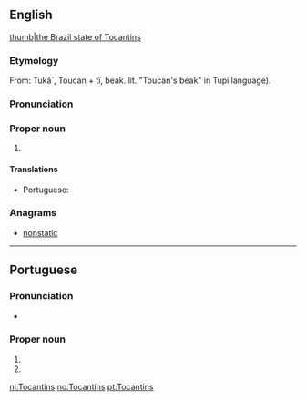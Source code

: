 ==English==
{{wikipedia}}
[[file:Brazil State Tocantins.svg|thumb|the Brazil state of Tocantins]]

===Etymology===
From: Tukã´, Toucan + tï, beak. lit. "Toucan's beak" in Tupi language).

===Pronunciation===
{{rfp||en|lang=en}}

===Proper noun===
{{en-proper noun}}

# {{place:Brazil/state|en|capital=Palmas|region=North Region}}

====Translations====
{{trans-top|state in central Brazil}}
* Portuguese: {{t|pt|Tocantins|m}}
{{trans-mid}}
{{trans-bottom}}

===Anagrams===
* [[nonstatic#English|nonstatic]]

----

==Portuguese==

===Pronunciation===
* {{a|Brazil}} {{IPA|/ˌto.kɐ̃.ˈtʃĩs/|lang=pt}}

===Proper noun===
{{pt-proper noun|m}}

# {{place:Brazil/state|pt|capital=Palmas|region=North Region}}
# {{place:municipality of Brazil|pt|state=Minas Gerais}}

[[nl:Tocantins]]
[[no:Tocantins]]
[[pt:Tocantins]]